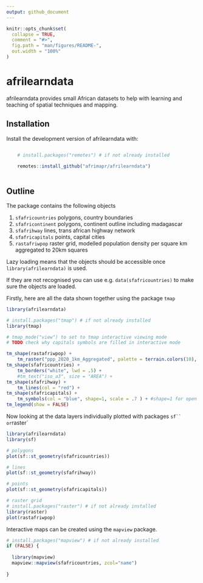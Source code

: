```yaml
---
output: github_document
---
```


<!-- README.md is generated from README.Rmd. Please edit that file -->
<!-- used devtools::build_readme() to update the md -->

```r
knitr::opts_chunk$set(
  collapse = TRUE,
  comment = "#>",
  fig.path = "man/figures/README-",
  out.width = "100%"
)
```

# afrilearndata

<!-- badges: start -->
<!-- badges: end -->

afrilearndata provides small African datasets to help with learning and teaching of spatial techniques and mapping.

## Installation

Install the development version of afrilearndata with:

``` r

    # install.packages("remotes") # if not already installed
    
    remotes::install_github("afrimapr/afrilearndata")
    
```

## Outline

The package contains the following objects 

1. `sfafricountries`    polygons, country boundaries
1. `sfafricontinent`    polygons, continent outline including madagascar
1. `sfafrihway`         lines, trans african highway network
1. `sfafricapitals`     points, capital cities
1. `rastafriwpop`       raster grid, modelled population density per square km aggregated to 20km squares

Lazy loading means that the objects should be accessible once `library(afrilearndata)` is used.

If they are not recognised you can use e.g. `data(sfafricountries)` to make sure the objects are loaded.


Firstly, here are all the data shown together using the package `tmap`

```r

library(afrilearndata)

# install.packages("tmap") # if not already installed
library(tmap)

# tmap_mode("view") to set to tmap interactive viewing mode
# TODO check why capitals symbols are filled in interactive mode

tm_shape(rastafriwpop) +
    tm_raster("ppp_2020_1km_Aggregated", palette = terrain.colors(10), style="fisher") + #style="log10_pretty") +
tm_shape(sfafricountries) +
    tm_borders("white", lwd = .5) +
    #tm_text("iso_a3", size = "AREA") +
tm_shape(sfafrihway) +
    tm_lines(col = "red") + 
tm_shape(sfafricapitals) +
    tm_symbols(col = "blue", shape=1, scale = .7 ) + #shape=1 for open circle
tm_legend(show = FALSE)

```

Now looking at the data layers individually plotted with packages `sf`` or `raster`

```r

library(afrilearndata)
library(sf)

# polygons
plot(sf::st_geometry(sfafricountries))

```

```r

# lines
plot(sf::st_geometry(sfafrihway))

```

```r

# points
plot(sf::st_geometry(sfafricapitals))

```


```r

# raster grid
# install.packages("raster") # if not already installed
library(raster)
plot(rastafriwpop)

```

Interactive maps can be created using the `mapview` package.

```r

# install.packages("mapview") # if not already installed
if (FALSE) {
  
  library(mapview)
  mapview::mapview(sfafricountries, zcol="name")  
  
}


```


